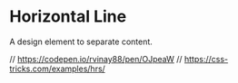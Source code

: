 
<Meta title="design system/atoms/horizontal line" />

# Horizontal Line

A design element to separate content.

<Canvas>
  <Story name="horizontal line">
   <HorizontalLine />
  </Story>
</Canvas>

// https://codepen.io/rvinay88/pen/OJpeaW
// https://css-tricks.com/examples/hrs/
